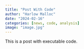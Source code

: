 ```yaml
---
title: "Post With Code"
author: "Harlow Malloc"
date: "2024-02-16"
categories: [news, code, analysis]
image: "image.jpg"
---
```


This is a post with executable code.
